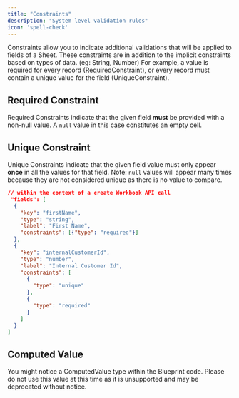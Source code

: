 ```yaml
---   
title: "Constraints"
description: "System level validation rules"
icon: 'spell-check'
---
```

Constraints allow you to indicate additional validations that will be applied to fields of a Sheet. These constraints are in addition to the implicit constraints based on types of data. (eg: String, Number) For example, a value is required for every record (RequiredConstraint), or every record must contain a unique value for the field (UniqueConstraint).

## Required Constraint

Required Constraints indicate that the given field **must** be provided with a non-null value. A `null` value in this case constitutes an empty cell.

## Unique Constraint 

Unique Constraints indicate that the given field value must only appear **once** in all the values for that field. Note: `null` values will appear many times because they are not considered unique as there is no value to compare.


```json
// within the context of a create Workbook API call 
 "fields": [
  {
    "key": "firstName",
    "type": "string",
    "label": "First Name",
    "constraints": [{"type": "required"}]
  },
  {
    "key": "internalCustomerId",
    "type": "number",
    "label": "Internal Customer Id",
    "constraints": [
      {
        "type": "unique"
      },
      {
        "type": "required"
      }
    ]
  }
]
```

## Computed Value

You might notice a ComputedValue type within the Blueprint code. Please do not use this value at this time as it is unsupported and may be deprecated without notice.
